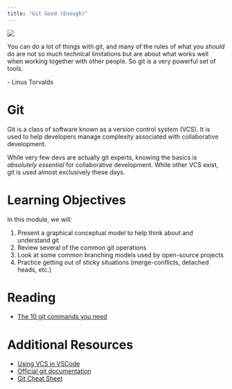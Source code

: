 ```yaml
---
title: "Git Good (Enough)"
---
```

![](../../images/version_control.png)

:::{.callout-note appearance="minimal"}
You can do a lot of things with git, and many of the rules of what you *should* do are not so much
technical limitations but are about what works well when working together with other people.
So git is a very powerful set of tools.

\- Linus Torvalds
:::

# Git

Git is a class of software known as a version control system (VCS). It is used to help developers manage complexity
associated with collaborative development.

While very few devs are actually git experts, knowing the basics is *absolutely essential* for collaborative development.
While other VCS exist, git is used almost exclusively these days.

# Learning Objectives

In this module, we will:

1. Present a graphical conceptual model to help think about and understand git
2. Review several of the common git operations
3. Look at some common branching models used by open-source projects
4. Practice getting out of sticky situations (merge-conflicts, detached heads, etc.)

# Reading

 - [The 10 git commands you need](https://www.freecodecamp.org/news/10-important-git-commands-that-every-developer-should-know/)

# Additional Resources

 - [Using VCS in VSCode](https://code.visualstudio.com/docs/editor/versioncontrol)
 - [Official git documentation](https://git-scm.com/doc)
 - [Git Cheat Sheet](https://www.atlassian.com/git/tutorials/atlassian-git-cheatsheet)
